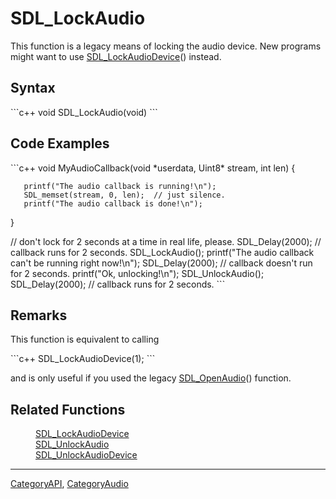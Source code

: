 <!-- pragma section-numbers off -->
<!-- pragma disable-camelcase -->

= SDL_LockAudio =
This function is a legacy means of locking the audio device. New programs might want to use [[SDL_LockAudioDevice]]() instead.


== Syntax ==
```c++
void SDL_LockAudio(void)
```

== Code Examples ==
```c++
void MyAudioCallback(void *userdata, Uint8* stream, int len)
{
    printf("The audio callback is running!\n");
    SDL_memset(stream, 0, len);  // just silence.
    printf("The audio callback is done!\n");
}

// don't lock for 2 seconds at a time in real life, please.
SDL_Delay(2000);  // callback runs for 2 seconds.
SDL_LockAudio();
printf("The audio callback can't be running right now!\n");
SDL_Delay(2000);  // callback doesn't run for 2 seconds.
printf("Ok, unlocking!\n");
SDL_UnlockAudio();
SDL_Delay(2000);  // callback runs for 2 seconds.
```

== Remarks ==
This function is equivalent to calling

```c++
SDL_LockAudioDevice(1);
```

and is only useful if you used the legacy [[SDL_OpenAudio]]() function.

== Related Functions ==
:[[SDL_LockAudioDevice]]
:[[SDL_UnlockAudio]]
:[[SDL_UnlockAudioDevice]]

----
[[CategoryAPI]], [[CategoryAudio]]

